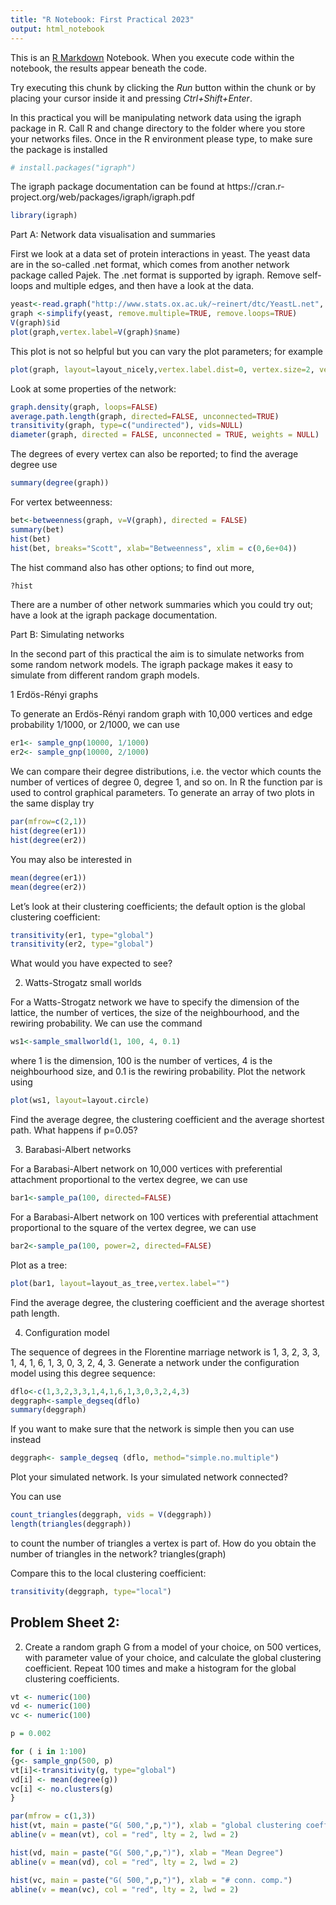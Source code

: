 ```yaml
---
title: "R Notebook: First Practical 2023"
output: html_notebook
---
```


This is an [R Markdown](http://rmarkdown.rstudio.com) Notebook. When you execute code within the notebook, the results appear beneath the code. 

Try executing this chunk by clicking the *Run* button within the chunk or by placing your cursor inside it and pressing *Ctrl+Shift+Enter*. 

In this practical you will be manipulating network data using the igraph package in R. Call R and change directory to the folder where you store your networks files. Once in the R environment please type, to make sure the package is installed 
```r
# install.packages("igraph")
```

The igraph package documentation can be found at https://cran.r-project.org/web/packages/igraph/igraph.pdf

```r
library(igraph)
```

  

Part A: Network data visualisation and summaries

First we look at a data set of protein interactions in yeast. The yeast data are in the so-called .net format, which comes from another network package called Pajek. The .net format is supported by igraph. Remove self-loops and multiple edges, and then have a look at the data. 


```r
yeast<-read.graph("http://www.stats.ox.ac.uk/~reinert/dtc/YeastL.net", format="pajek")
graph <-simplify(yeast, remove.multiple=TRUE, remove.loops=TRUE)
V(graph)$id
plot(graph,vertex.label=V(graph)$name)
```

This plot is not so helpful but you can vary the plot parameters; for example 

```r
plot(graph, layout=layout_nicely,vertex.label.dist=0, vertex.size=2, vertex.label="")
```
Look at some properties of the network:

```r
graph.density(graph, loops=FALSE)
average.path.length(graph, directed=FALSE, unconnected=TRUE)
transitivity(graph, type=c("undirected"), vids=NULL)
diameter(graph, directed = FALSE, unconnected = TRUE, weights = NULL)
```
The degrees of every vertex can also be reported; to find the average degree use 
```r
summary(degree(graph))
```
For vertex betweenness: 
```r
bet<-betweenness(graph, v=V(graph), directed = FALSE) 
summary(bet) 
hist(bet) 
hist(bet, breaks="Scott", xlab="Betweenness", xlim = c(0,6e+04))
```
The hist command also has other options; to find out more, 
```r
?hist
```

There are a number of other network summaries which you could try out; have a look at the igraph package documentation.

Part B: Simulating networks 

In the second part of this practical the aim is to simulate networks from some random network models. The igraph package makes it easy to simulate from different random graph models. 

1 Erdös-Rényi graphs 

To generate an Erdös-Rényi random graph with 10,000 vertices and edge probability 1/1000, or 2/1000, we can use 

```r
er1<- sample_gnp(10000, 1/1000) 
er2<- sample_gnp(10000, 2/1000) 

```
We can compare their degree distributions, i.e. the vector which counts the number of vertices of degree 0, degree 1, and so on. In R the function par is used to control graphical parameters. To generate an array of two plots in the same display try
```r
par(mfrow=c(2,1))
hist(degree(er1))
hist(degree(er2))

```
You may also be interested in 
```r
mean(degree(er1))
mean(degree(er2))

```
Let’s look at their clustering coefficients; the default option is the global clustering coefficient: 

```r
transitivity(er1, type="global")
transitivity(er2, type="global")

```
What would you have expected to see? 


2. Watts-Strogatz small worlds 

For a Watts-Strogatz network we have to specify the dimension of the lattice, the number of vertices, the size of the neighbourhood, and the rewiring probability. We can use the command 
```r
ws1<-sample_smallworld(1, 100, 4, 0.1)
```

where 1 is the dimension, 100 is the number of vertices, 4 is the neighbourhood size, and 0.1 is the rewiring probability. Plot the network using 
```r
plot(ws1, layout=layout.circle)

```

Find the average degree, the clustering coefficient and the average shortest path. What happens if p=0.05? 

3. Barabasi-Albert networks 

For a Barabasi-Albert network on 10,000 vertices with preferential attachment proportional to the vertex degree, we can use 
```r
bar1<-sample_pa(100, directed=FALSE)

```
For a Barabasi-Albert network on 100 vertices with preferential attachment proportional to the square of the vertex degree, we can use 
```r
bar2<-sample_pa(100, power=2, directed=FALSE)

```
Plot as a tree: 
```r
plot(bar1, layout=layout_as_tree,vertex.label="")

```
Find the average degree, the clustering coefficient and the average shortest path length. 


4. Configuration model 

The sequence of degrees in the Florentine marriage network is 1, 3, 2, 3, 3, 1, 4, 1, 6, 1, 3, 0, 3, 2, 4, 3. 
Generate a network under the configuration model using this degree sequence: 

```r
dflo<-c(1,3,2,3,3,1,4,1,6,1,3,0,3,2,4,3)
deggraph<-sample_degseq(dflo)
summary(deggraph) 

```
If you want to make sure that the network is simple then you can use instead 
```r
deggraph<- sample_degseq (dflo, method="simple.no.multiple")
```
Plot your simulated network. Is your simulated network connected? 

You can use 
```r
count_triangles(deggraph, vids = V(deggraph))
length(triangles(deggraph))
```
to count the number of triangles a vertex is part of. How do you obtain the number of triangles in the network? triangles(graph)

Compare this to the local clustering coefficient: 
```r
transitivity(deggraph, type="local")
```


## Problem Sheet 2:
2. 
Create a random graph G from a model of your choice, on 500 vertices, with parameter value of your choice, and calculate the global clustering coefficient. Repeat 100 times and make a histogram for the global clustering coefficients. 

```r
vt <- numeric(100)
vd <- numeric(100)
vc <- numeric(100)

p = 0.002

for ( i in 1:100)
{g<- sample_gnp(500, p)
vt[i]<-transitivity(g, type="global")
vd[i] <- mean(degree(g))
vc[i] <- no.clusters(g)
}

par(mfrow = c(1,3))
hist(vt, main = paste("G( 500,",p,")"), xlab = "global clustering coefficient")
abline(v = mean(vt), col = "red", lty = 2, lwd = 2)

hist(vd, main = paste("G( 500,",p,")"), xlab = "Mean Degree")
abline(v = mean(vd), col = "red", lty = 2, lwd = 2)

hist(vc, main = paste("G( 500,",p,")"), xlab = "# conn. comp.")
abline(v = mean(vc), col = "red", lty = 2, lwd = 2)
```



